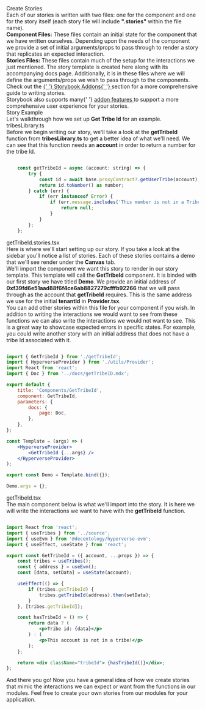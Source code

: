 
<Meta title="Get Started/Stories" />

<style>{`
  .heading {
    --dark: '#000000';
    font-weight: 900;
    font-size: 32px;
    letter-spacing: 1px;
    line-height: 24px;
    margin-bottom: 20px;
    margin-top: 40px;
    font-family: 'Nunito Sans', 'Helvetica Neue', Helvetica, Arial, sans-serif;
}
  .subheading {
    --mediumdark: '#999999';
    font-weight: 900;
    font-size: 16px;
    color: #999;
    letter-spacing: 4px;
    line-height: 24px;
    text-transform: uppercase;
    margin-bottom: 12px;
    margin-top: 40px;
    font-family: 'Nunito Sans', 'Helvetica Neue', Helvetica, Arial, sans-serif;
  }

  .body {
    color: '#999';
    font-weight: 200;
    font-size: 16px;
    letter-spacing: 0px;
    line-height: 21px;
    margin-bottom: 12px;
    margin-top: 8px;
    font-family: 'Nunito Sans', 'Helvetica Neue', Helvetica, Arial, sans-serif;
  }

  .link-list {
    display: grid;
    grid-template-columns: 1fr;
    grid-template-rows: 1fr 1fr;
    row-gap: 10px;
    font-family: 'Nunito Sans', 'Helvetica Neue', Helvetica, Arial, sans-serif;
  
  }

  @media (min-width: 620px) {
    .link-list {
      row-gap: 20px;
      column-gap: 20px;
      grid-template-columns: 1fr 1fr;
      font-family: 'Nunito Sans', 'Helvetica Neue', Helvetica, Arial, sans-serif;
      
    }
  }

  @media all and (-ms-high-contrast:none) {
  .link-list {
      display: -ms-grid;
      -ms-grid-columns: 1fr 1fr;
      -ms-grid-rows: 1fr 1fr;
      font-family: 'Nunito Sans', 'Helvetica Neue', Helvetica, Arial, sans-serif;
    }
  }

  .link-item {
    display: block;
    padding: 20px 30px 20px 15px;
    border: 1px solid #00000010;
    border-radius: 5px;
    transition: background 150ms ease-out, border 150ms ease-out, transform 150ms ease-out;
    color: #ffffff;
    display: flex;
    align-items: flex-start;
    background: #19495e;
    font-family: 'Nunito Sans', 'Helvetica Neue', Helvetica, Arial, sans-serif;
  }

  .link-item:hover {
    transform: translate3d(0, -3px, 0);
    box-shadow: rgba(0, 0, 0, 0.08) 0 3px 10px 0;
    background: #246685;
    font-family: 'Nunito Sans', 'Helvetica Neue', Helvetica, Arial, sans-serif;
  }

  .link-item:active {
    border-color: #1EA7FD;
    transform: translate3d(0, 0, 0);
    font-family: 'Nunito Sans', 'Helvetica Neue', Helvetica, Arial, sans-serif;

  }

  .link-item strong {
    font-weight: 700;
    display: block;
    margin-bottom: 2px;
    font-family: 'Nunito Sans', 'Helvetica Neue', Helvetica, Arial, sans-serif;
  }
  
  .link-item img {
    height: 40px;
    width: 40px;
    margin-right: 15px;
    flex: none;
    font-family: 'Nunito Sans', 'Helvetica Neue', Helvetica, Arial, sans-serif;
  }

  .link-item span {
    font-size: 14px;
    line-height: 20px;
    font-family: 'Nunito Sans', 'Helvetica Neue', Helvetica, Arial, sans-serif;
  }

  .tip {
    display: inline-block;
    border-radius: 1em;
    font-size: 11px;
    line-height: 12px;
    font-weight: 700;
    background: #E7FDD8;
    color: #66BF3C;
    padding: 4px 12px;
    margin-right: 10px;
    vertical-align: top;
  }

  .tip-wrapper {
    font-size: 13px;
    line-height: 20px;
    margin-top: 40px;
    margin-bottom: 40px;
  }

  .tip-wrapper code {
    font-size: 12px;
    display: inline-block;
  }

  
`}</style>

<div className="heading">Create Stories</div>

<div className="body">
	Each of our stories is written with two files: one for the component and one for the story
	itself (each story file will include <b>".stories"</b> within the file name).
</div>

<div className="body">
	<b>Component Files:</b> These files contain an initial state for the component that we have
	written ourselves. Depending upon the needs of the component we provide a set of initial
	arguments/props to pass through to render a story that replicates an expected interaction.
</div>

<div className="body">
	<b>Stories Files:</b> These files contain much of the setup for the interactions we just
	mentioned. The story template is created here along with its accompanying docs page.
	Additionally, it is in these files where we will define the arguments/props we wish to pass
	through to the components.
</div>

<div className="body">
	Check out the
	<a href="https://storybook.js.org/docs/react/get-started/whats-a-story">
		{' '}
		Storybook Addons{' '}
	</a> section for a more comprehensive guide to writing stories.
</div>

<div className="body">
	Storybook also supports many{' '}
	<a href="https://storybook.js.org/docs/react/essentials/introduction"> addon features </a> to
	support a more comprehensive user experience for your stories.
</div>

<div className="subheading">Story Example</div>

<div className="body">Let's walkthrough how we set up <b>Get Tribe Id</b> for an example.</div>

<div className="subheading">tribesLibrary.ts</div>

<div className="body">Before we begin writing our story, we'll take a look at the <b>getTribeId</b> function from <b>tribesLibrary.ts</b> to
get a better idea of what we'll need. We can see that this function needs an <b>account</b> in order to return a number for the tribe Id.</div>

```jsx

	const getTribeId = async (account: string) => {
		try {
			const id = await base.proxyContract?.getUserTribe(account);
			return id.toNumber() as number;
		} catch (err) {
			if (err instanceof Error) {
				if (err.message.includes('This member is not in a Tribe!')) {
					return null;
				}
			}
		};
	};

```

<div className="subheading">getTribeId.stories.tsx</div>

<div className="body">Here is where we'll start setting up our story. If you take a look at the sidebar
you'll notice a list of stories. Each of these stories contains a demo that we'll see
render under the <b>Canvas</b> tab.</div>

<div className="body">We'll import the component we want this story to render in our story template. This template
will call the <b>GetTribeId</b> component. It is binded with our first story we have titled <b>Demo</b>.
We provide an initial address of <b>0xf39fd6e51aad88f6f4ce6ab8827279cfffb92266</b> that we will pass
through as the account that <b>getTribeId</b> requires. This is the same address we use for the initial 
<b> tenantId</b> in <b>Provider.tsx</b>.</div>

<div className="body">You can add other stories within this file for your component if you wish. In addition to writing
the interactions we would want to see from these functions we can also write the interactions we would
not want to see. This is a great way to showcase expected errors in specific states. For example, you could
write another story with an initial address that does not have a tribe Id associated with it.</div>

```jsx

import { GetTribeId } from './getTribeId';
import { HyperverseProvider } from './utils/Provider';
import React from 'react';
import { Doc } from '../docs/getTribeID.mdx';

export default {
	title: 'Components/GetTribeId',
	component: GetTribeId,
	parameters: {
		docs: {
			page: Doc,
		},
	},
};

const Template = (args) => (
	<HyperverseProvider>
		<GetTribeId {...args} />
	</HyperverseProvider>
);

export const Demo = Template.bind({});

Demo.args = {};

```

<div className="subheading">getTribeId.tsx</div>

<div className="body">The main component below is what we'll import into the story. It is here we will write the
interactions we want to have with the <b>getTribeId</b> function.</div>

```jsx

import React from 'react';
import { useTribes } from '../source';
import { useEvm } from '@decentology/hyperverse-evm';
import { useEffect, useState } from 'react';

export const GetTribeId = ({ account, ...props }) => {
	const tribes = useTribes();
	const { address } = useEvm();
	const [data, setData] = useState(account);

	useEffect(() => {
		if (tribes.getTribeId) {
			tribes.getTribeId(address).then(setData);
		}
	}, [tribes.getTribeId]);

	const hasTribeId = () => {
		return data ? (
			<p>Tribe id: {data}</p>
		) : (
			<p>This account is not in a tribe!</p>
		);
	};

	return <div className="tribeId"> {hasTribeId()}</div>;
};

```

<div className="body">And there you go! Now you have a general idea of how we create stories that mimic the interactions
we can expect or want from the functions in our modules. Feel free to create your own stories from our
modules for your application.</div>

